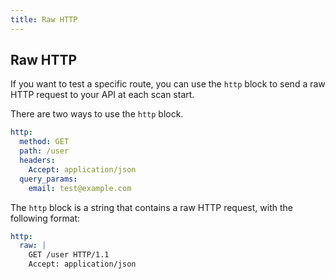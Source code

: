 ```yaml
---
title: Raw HTTP
---
```


## Raw HTTP

If you want to test a specific route, you can use the `http` block to send a raw HTTP request to your API at each scan start.

There are two ways to use the `http` block.

```yaml
http:
  method: GET
  path: /user
  headers:
    Accept: application/json
  query_params:
    email: test@example.com
```

The `http` block is a string that contains a raw HTTP request, with the following format:

```yaml
http:
  raw: |
    GET /user HTTP/1.1
    Accept: application/json
```